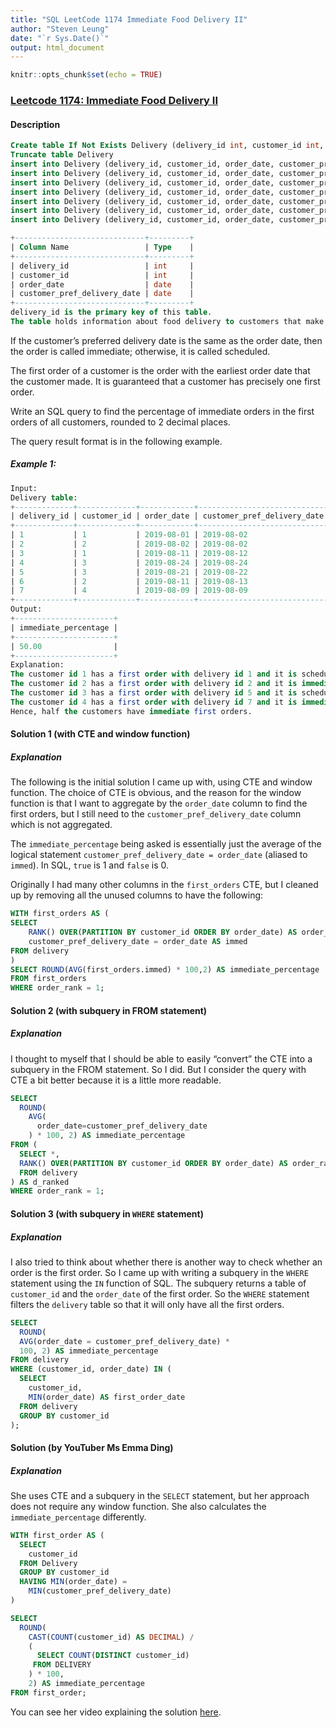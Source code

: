 ```yaml
---
title: "SQL LeetCode 1174 Immediate Food Delivery II"
author: "Steven Leung"
date: "`r Sys.Date()`"
output: html_document
---
```


```r
knitr::opts_chunk$set(echo = TRUE)
```

### [Leetcode 1174: Immediate Food Delivery II](https://leetcode.com/problems/immediate-food-delivery-ii/)
#### Description

```sql
Create table If Not Exists Delivery (delivery_id int, customer_id int, order_date date, customer_pref_delivery_date date)
Truncate table Delivery
insert into Delivery (delivery_id, customer_id, order_date, customer_pref_delivery_date) values ('1', '1', '2019-08-01', '2019-08-02')
insert into Delivery (delivery_id, customer_id, order_date, customer_pref_delivery_date) values ('2', '2', '2019-08-02', '2019-08-02')
insert into Delivery (delivery_id, customer_id, order_date, customer_pref_delivery_date) values ('3', '1', '2019-08-11', '2019-08-12')
insert into Delivery (delivery_id, customer_id, order_date, customer_pref_delivery_date) values ('4', '3', '2019-08-24', '2019-08-24')
insert into Delivery (delivery_id, customer_id, order_date, customer_pref_delivery_date) values ('5', '3', '2019-08-21', '2019-08-22')
insert into Delivery (delivery_id, customer_id, order_date, customer_pref_delivery_date) values ('6', '2', '2019-08-11', '2019-08-13')
insert into Delivery (delivery_id, customer_id, order_date, customer_pref_delivery_date) values ('7', '4', '2019-08-09', '2019-08-09')
```

```sql
+-----------------------------+---------+
| Column Name                 | Type    |
+-----------------------------+---------+
| delivery_id                 | int     |
| customer_id                 | int     |
| order_date                  | date    |
| customer_pref_delivery_date | date    |
+-----------------------------+---------+
delivery_id is the primary key of this table.
The table holds information about food delivery to customers that make orders at some date and specify a preferred delivery date (on the same order date or after it).
```

If the customer's preferred delivery date is the same as the order date, then the order is called immediate; otherwise, it is called scheduled.

The first order of a customer is the order with the earliest order date that the customer made. It is guaranteed that a customer has precisely one first order.

Write an SQL query to find the percentage of immediate orders in the first orders of all customers, rounded to 2 decimal places.

The query result format is in the following example.

##### Example 1:

```sql
Input: 
Delivery table:
+-------------+-------------+------------+-----------------------------+
| delivery_id | customer_id | order_date | customer_pref_delivery_date |
+-------------+-------------+------------+-----------------------------+
| 1           | 1           | 2019-08-01 | 2019-08-02                  |
| 2           | 2           | 2019-08-02 | 2019-08-02                  |
| 3           | 1           | 2019-08-11 | 2019-08-12                  |
| 4           | 3           | 2019-08-24 | 2019-08-24                  |
| 5           | 3           | 2019-08-21 | 2019-08-22                  |
| 6           | 2           | 2019-08-11 | 2019-08-13                  |
| 7           | 4           | 2019-08-09 | 2019-08-09                  |
+-------------+-------------+------------+-----------------------------+
Output: 
+----------------------+
| immediate_percentage |
+----------------------+
| 50.00                |
+----------------------+
Explanation: 
The customer id 1 has a first order with delivery id 1 and it is scheduled.
The customer id 2 has a first order with delivery id 2 and it is immediate.
The customer id 3 has a first order with delivery id 5 and it is scheduled.
The customer id 4 has a first order with delivery id 7 and it is immediate.
Hence, half the customers have immediate first orders.
```

#### Solution 1 (with CTE and window function)

##### Explanation

The following is the initial solution I came up with, using CTE and window function.  The choice of CTE is obvious, and the reason for the window function is that I want to aggregate by the `order_date` column to find the first orders, but I still need to the `customer_pref_delivery_date` column which is not aggregated.

The `immediate_percentage` being asked is essentially just the average of the logical statement `customer_pref_delivery_date = order_date` (aliased to `immed`).  In SQL, `true` is 1 and `false` is 0.

Originally I had many other columns in the `first_orders` CTE, but I cleaned up by removing all the unused columns to have the following:

```sql
WITH first_orders AS (
SELECT 
    RANK() OVER(PARTITION BY customer_id ORDER BY order_date) AS order_rank,
    customer_pref_delivery_date = order_date AS immed
FROM delivery
)
SELECT ROUND(AVG(first_orders.immed) * 100,2) AS immediate_percentage
FROM first_orders
WHERE order_rank = 1;
```

#### Solution 2 (with subquery in FROM statement)

##### Explanation

I thought to myself that I should be able to easily "convert" the CTE into a subquery in the FROM statement.  So I did.  But I consider the query with CTE a bit better because it is a little more readable.

```sql
SELECT
  ROUND(
    AVG(
      order_date=customer_pref_delivery_date
    ) * 100, 2) AS immediate_percentage
FROM (
  SELECT *,
  RANK() OVER(PARTITION BY customer_id ORDER BY order_date) AS order_rank
  FROM delivery
) AS d_ranked
WHERE order_rank = 1;
```

#### Solution 3 (with subquery in `WHERE` statement)

##### Explanation

I also tried to think about whether there is another way to check whether an order is the first order.  So I came up with writing a subquery in the `WHERE` statement using the `IN` function of SQL.  The subquery returns a table of `customer_id` and the `order_date` of the first order.  So the `WHERE` statement filters the `delivery` table so that it will only have all the first orders.

```sql
SELECT 
  ROUND(
  AVG(order_date = customer_pref_delivery_date) *
  100, 2) AS immediate_percentage
FROM delivery
WHERE (customer_id, order_date) IN (
  SELECT 
    customer_id,
    MIN(order_date) AS first_order_date
  FROM delivery
  GROUP BY customer_id
);
```

#### Solution (by YouTuber Ms Emma Ding)

##### Explanation

She uses CTE and a subquery in the `SELECT` statement, but her approach does not require any window function.  She also calculates the `immediate_percentage` differently. 

```sql
WITH first_order AS (
  SELECT
    customer_id
  FROM Delivery
  GROUP BY customer_id
  HAVING MIN(order_date) = 
    MIN(customer_pref_delivery_date)
)

SELECT
  ROUND(
    CAST(COUNT(customer_id) AS DECIMAL) /
    (
      SELECT COUNT(DISTINCT customer_id)
     FROM DELIVERY
    ) * 100,
    2) AS immediate_percentage
FROM first_order;
```

You can see her video explaining the solution [here](https://youtu.be/1tfGvvVOF6Q).
